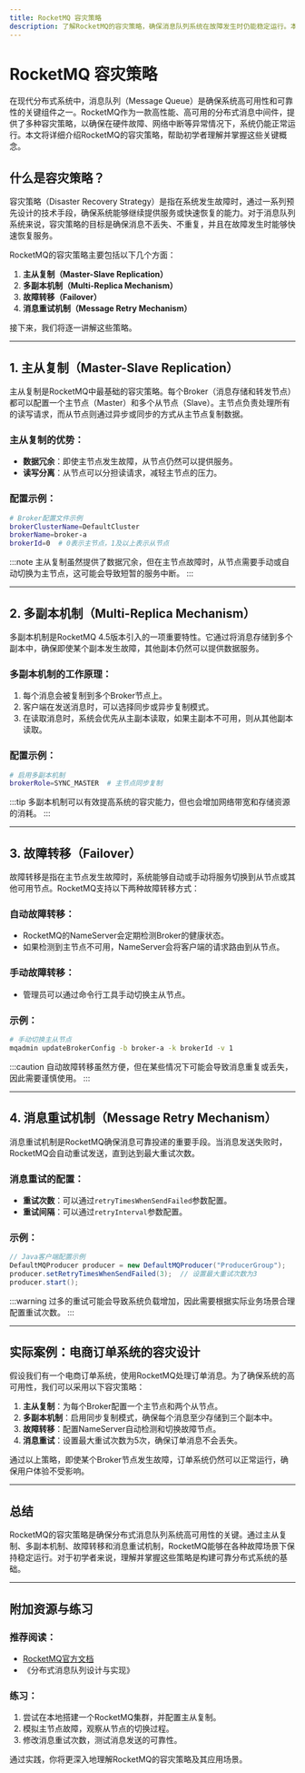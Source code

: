 ```yaml
---
title: RocketMQ 容灾策略
description: 了解RocketMQ的容灾策略，确保消息队列系统在故障发生时仍能稳定运行。本文将从基础概念入手，逐步讲解容灾策略的实现方式，并提供实际案例和代码示例。
---
```


# RocketMQ 容灾策略

在现代分布式系统中，消息队列（Message Queue）是确保系统高可用性和可靠性的关键组件之一。RocketMQ作为一款高性能、高可用的分布式消息中间件，提供了多种容灾策略，以确保在硬件故障、网络中断等异常情况下，系统仍能正常运行。本文将详细介绍RocketMQ的容灾策略，帮助初学者理解并掌握这些关键概念。

## 什么是容灾策略？

容灾策略（Disaster Recovery Strategy）是指在系统发生故障时，通过一系列预先设计的技术手段，确保系统能够继续提供服务或快速恢复的能力。对于消息队列系统来说，容灾策略的目标是确保消息不丢失、不重复，并且在故障发生时能够快速恢复服务。

RocketMQ的容灾策略主要包括以下几个方面：

1. **主从复制（Master-Slave Replication）**
2. **多副本机制（Multi-Replica Mechanism）**
3. **故障转移（Failover）**
4. **消息重试机制（Message Retry Mechanism）**

接下来，我们将逐一讲解这些策略。

---

## 1. 主从复制（Master-Slave Replication）

主从复制是RocketMQ中最基础的容灾策略。每个Broker（消息存储和转发节点）都可以配置一个主节点（Master）和多个从节点（Slave）。主节点负责处理所有的读写请求，而从节点则通过异步或同步的方式从主节点复制数据。

### 主从复制的优势：
- **数据冗余**：即使主节点发生故障，从节点仍然可以提供服务。
- **读写分离**：从节点可以分担读请求，减轻主节点的压力。

### 配置示例：
```bash
# Broker配置文件示例
brokerClusterName=DefaultCluster
brokerName=broker-a
brokerId=0  # 0表示主节点，1及以上表示从节点
```

:::note
主从复制虽然提供了数据冗余，但在主节点故障时，从节点需要手动或自动切换为主节点，这可能会导致短暂的服务中断。
:::

---

## 2. 多副本机制（Multi-Replica Mechanism）

多副本机制是RocketMQ 4.5版本引入的一项重要特性。它通过将消息存储到多个副本中，确保即使某个副本发生故障，其他副本仍然可以提供数据服务。

### 多副本机制的工作原理：
1. 每个消息会被复制到多个Broker节点上。
2. 客户端在发送消息时，可以选择同步或异步复制模式。
3. 在读取消息时，系统会优先从主副本读取，如果主副本不可用，则从其他副本读取。

### 配置示例：
```bash
# 启用多副本机制
brokerRole=SYNC_MASTER  # 主节点同步复制
```

:::tip
多副本机制可以有效提高系统的容灾能力，但也会增加网络带宽和存储资源的消耗。
:::

---

## 3. 故障转移（Failover）

故障转移是指在主节点发生故障时，系统能够自动或手动将服务切换到从节点或其他可用节点。RocketMQ支持以下两种故障转移方式：

### 自动故障转移：
- RocketMQ的NameServer会定期检测Broker的健康状态。
- 如果检测到主节点不可用，NameServer会将客户端的请求路由到从节点。

### 手动故障转移：
- 管理员可以通过命令行工具手动切换主从节点。

### 示例：
```bash
# 手动切换主从节点
mqadmin updateBrokerConfig -b broker-a -k brokerId -v 1
```

:::caution
自动故障转移虽然方便，但在某些情况下可能会导致消息重复或丢失，因此需要谨慎使用。
:::

---

## 4. 消息重试机制（Message Retry Mechanism）

消息重试机制是RocketMQ确保消息可靠投递的重要手段。当消息发送失败时，RocketMQ会自动重试发送，直到达到最大重试次数。

### 消息重试的配置：
- **重试次数**：可以通过`retryTimesWhenSendFailed`参数配置。
- **重试间隔**：可以通过`retryInterval`参数配置。

### 示例：
```java
// Java客户端配置示例
DefaultMQProducer producer = new DefaultMQProducer("ProducerGroup");
producer.setRetryTimesWhenSendFailed(3);  // 设置最大重试次数为3
producer.start();
```

:::warning
过多的重试可能会导致系统负载增加，因此需要根据实际业务场景合理配置重试次数。
:::

---

## 实际案例：电商订单系统的容灾设计

假设我们有一个电商订单系统，使用RocketMQ处理订单消息。为了确保系统的高可用性，我们可以采用以下容灾策略：

1. **主从复制**：为每个Broker配置一个主节点和两个从节点。
2. **多副本机制**：启用同步复制模式，确保每个消息至少存储到三个副本中。
3. **故障转移**：配置NameServer自动检测和切换故障节点。
4. **消息重试**：设置最大重试次数为5次，确保订单消息不会丢失。

通过以上策略，即使某个Broker节点发生故障，订单系统仍然可以正常运行，确保用户体验不受影响。

---

## 总结

RocketMQ的容灾策略是确保分布式消息队列系统高可用性的关键。通过主从复制、多副本机制、故障转移和消息重试机制，RocketMQ能够在各种故障场景下保持稳定运行。对于初学者来说，理解并掌握这些策略是构建可靠分布式系统的基础。

---

## 附加资源与练习

### 推荐阅读：
- [RocketMQ官方文档](https://rocketmq.apache.org/docs/)
- 《分布式消息队列设计与实现》

### 练习：
1. 尝试在本地搭建一个RocketMQ集群，并配置主从复制。
2. 模拟主节点故障，观察从节点的切换过程。
3. 修改消息重试次数，测试消息发送的可靠性。

通过实践，你将更深入地理解RocketMQ的容灾策略及其应用场景。